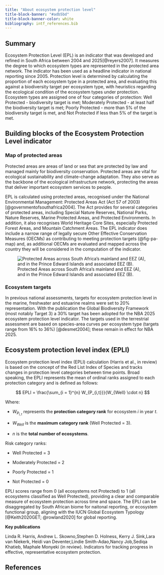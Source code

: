 ```yaml
---
title: "About ecosystem protection level"
title-block-banner: "#adb5bd"
title-block-banner-color: white
bibliography: intf_references.bib
---
```


## Summary {#summary}

Ecosystem Protection Level (EPL) is an indicator that was developed and refined in South Africa between 2004 and 2025[@reyers2007]. It measures the degree to which ecosystem types are represented in the protected area network. The indicator has been used as a headline indicator in national reporting since 2005. Protection level is determined by calculating the proportion of each ecosystem type in a protected area, and evaluating this against a biodiversity target per ecosystem type, with heuristics regarding the ecological condition of the ecosystem types under protection. Ecosystem types are assigned one of four categories of protection: Well Protected - biodiversity target is met; Moderately Protected - at least half the biodiversity target is met; Poorly Protected - more than 5% of the biodiversity target is met, and Not Protected if less than 5% of the target is met.

## Building blocks of the Ecosystem Protection Level indicator

### Map of protected areas

Protected areas are areas of land or sea that are protected by law and managed mainly for biodiversity conservation. Protected areas are vital for ecological sustainability and climate-change adaptation. They also serve as the backbone of the ecological infrastructure network, protecting the areas that deliver important ecosystem services to people.

EPL is calculated using protected areas, recognised under the National Environmental Management: Protected Areas Act (Act 57 of 2003)[@governmentofsouthafrica2004]. The Act provides for several categories of protected areas, including Special Nature Reserves, National Parks, Nature Reserves, Marine Protected Areas, and Protected Environments. In addition, it also recognises World Heritage Core Sites, especially Protected Forest Areas, and Mountain Catchment Areas. The EPL indicator does include a narrow range of legally secure Other Effective Conservation Measures (OECMs) as contributing to meeting protection targets (@fig-pa-map) and, as additional OECMs are evaluated and mapped across the country they will be considered in the computation of the indicator.

![Protected Areas across South Africa's mainland and EEZ (A), and in the Prince Edward Islands and associated EEZ (B).](imgs/pa_webmap.png){#fig-pa-map fig-align="center"}

### Ecosystem targets

In previous national assessments, targets for ecosystem protection level in the marine, freshwater and estuarine realms were set to 20% representation. With the publication the Global Biodiversity Framework (most notably Target 3) a 30% target has been adopted for the NBA 2025 ecosystem protection level indicator. The targets used in the terrestrial assessment are based on species-area curves per ecosystem type (targets range from 16% to 36%) [@desmet2004]; these remain in effect for NBA 2025.

## Ecosystem protection level index (EPLI)

Ecosystem protection level index (EPLI) calculation (Harris et al., in review) is based on the concept of the Red List Index of Species and tracks changes in protection level categories between time points. Broad speaking, the EPLI represents the mean of ordinal ranks assigned to each protection category and is defined as follows:

::: {#eq-epli .equation}
$$
EPLI =  \frac{\sum_{i = 1}^{n} W_{P_{i,t}}}{W_{Well} \cdot n}
$$
:::

Where:

-   $W_{P_{i,t}}$ represents the **protection category rank** for ecosystem $i$ in year $t$.

-   $W_{Well}$ is the **maximum category rank** (Well Protected = 3).

-   $n$ is the **total number of ecosystems**.

Risk category ranks:

-   Well Protected = 3

-   Moderately Protected = 2

-   Poorly Protected = 1

-   Not Protected = 0

EPLI scores range from 0 (all ecosystems not Protected) to 1 (all ecosystems classified as Well Protected), providing a clear and comparable measure of ecosystem protection across time and space. The EPLI can be disaggregated by South African biome for naitonal reporting, or ecosystem functional group, aligning with the IUCN Global Ecosystem Typology [@Keith2020GET; @rowland2020] for global reporting.

**Key publications**

Linda R. Harris, Andrew L. Skowno,Stephen D. Holness, Kerry J. Sink,Lara van Niekerk, Heidi van Deventer,Lindie Smith-Adao,Nancy Job,Sediqa Khatieb, Maphale Monyeki (in review). Indicators for tracking progress in effective, representative ecosystem protection.

## References

::: {#refs}
:::
